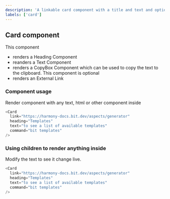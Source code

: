 ```yaml
---
description: 'A linkable card component with a title and text and optional CopyBox '
labels: ['card']
---
```



## Card component

This component

- renders a Heading Component
- reanders a Text Component
- renders a CopyBox Component which can be used to copy the text to the clipboard. This component is optional
- renders an External Link

### Component usage

Render component with any text, html or other component inside

```js
<Card
  link="https://harmony-docs.bit.dev/aspects/generator"
  heading="Templates"
  text="to see a list of available templates"
  command="bit templates"
/>
```

### Using children to render anything inside

Modify the text to see it change live.

```js live
<Card
  link="https://harmony-docs.bit.dev/aspects/generator"
  heading="Templates"
  text="to see a list of available templates"
  command="bit templates"
/>
```
